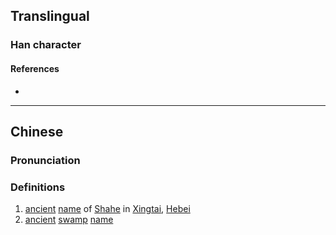 {{character info}}
==Translingual==

===Han character===
{{Han char|rn=85|rad=水|as=09|sn=12|four=36127|canj=EWLB|ids=⿰氵禺}}

====References====
* {{Han ref|kx=0637.230|dkj=17852|hdz=31675.030|uh=6E61|ud=28257|bh=DA42|bd=55874}}

----

==Chinese==
{{zh-forms}}

===Pronunciation===
{{zh-pron
|m=yú
|c=jyu4
|mc=y
|oc=y
|ma=
|cat=pn
}}

===Definitions===
{{zh-hanzi}}

# [[ancient]] [[name]] of [[w:Shahe, Hebei|Shahe]] in [[w:Xingtai|Xingtai]], [[Hebei]]
# [[ancient]] [[swamp]] [[name]]